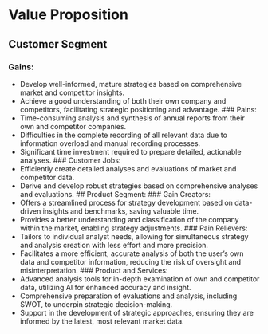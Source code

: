 # Value Proposition
## Customer Segment
### Gains:
* Develop well-informed, mature strategies based on comprehensive market and competitor insights.
* Achieve a good understanding of both their own company and competitors, facilitating strategic positioning and advantage.
### Pains:
* Time-consuming analysis and synthesis of annual reports from their own and competitor companies.
* Difficulties in the complete recording of all relevant data due to information overload and manual recording processes.
* Significant time investment required to prepare detailed, actionable analyses.
### Customer Jobs:
* Efficiently create detailed analyses and evaluations of market and competitor data.
* Derive and develop robust strategies based on comprehensive analyses and evaluations.
## Product Segment:
### Gain Creators:
* Offers a streamlined process for strategy development based on data-driven insights and benchmarks, saving valuable time.
* Provides a better understanding and classification of the company within the market, enabling  strategy adjustments.
### Pain Relievers:
* Tailors to individual analyst needs, allowing for simultaneous strategy and analysis creation with less effort and more precision.
* Facilitates a more efficient, accurate analysis of both the user's own data and competitor information, reducing the risk of oversight and misinterpretation.
### Product and Services:
* Advanced analysis tools for in-depth examination of own and competitor data, utilizing AI for enhanced accuracy and insight.
* Comprehensive preparation of evaluations and analysis, including SWOT, to underpin strategic decision-making.
* Support in the development of strategic approaches, ensuring they are informed by the latest, most relevant market data.
